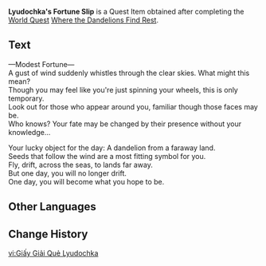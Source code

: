 {{Item Infobox
|id           = 101679
|image        = Item Fortune Slip Opened.png
|type         = Quest Items
|description  = A specially made fortune slip that describes how your luck will be like today. There is nothing different about this Fortune Slip, save for the fact that you used it to open Lyudochka's heart.<br />Now, this Fortune Slip has returned to your hands, along with her heartfelt blessings. If you've got the time, why not go to the Grand Narukami Shrine to see her?
|source1      = [[Where the Dandelions Find Rest]]
}}
'''Lyudochka's Fortune Slip''' is a Quest Item obtained after completing the [[World Quest]] [[Where the Dandelions Find Rest]].

==Text==
&mdash;Modest Fortune&mdash;<br />
A gust of wind suddenly whistles through the clear skies. What might this mean?<br />
Though you may feel like you're just spinning your wheels, this is only temporary.<br />
Look out for those who appear around you, familiar though those faces may be.<br />
Who knows? Your fate may be changed by their presence without your knowledge...

Your lucky object for the day: A dandelion from a faraway land.<br />
Seeds that follow the wind are a most fitting symbol for you.<br />
Fly, drift, across the seas, to lands far away.<br />
But one day, you will no longer drift.<br />
One day, you will become what you hope to be.

==Other Languages==
{{Other Languages|default_hidden=1
|en      = Lyudochka's Fortune Slip
|zhs     = 柳达希卡的签文
|zhs_rm  = Liǔdáxīkǎ de Qiānwén
|zht     = 柳達希卡的籤文
|zht_rm  = Liǔdáxīkǎ de Qiānwén
|ja      = リュドヒカのおみくじ
|ja_rm   = Ryudohika no Omikuji
|ko      = 류다치카의 점괘
|ko_rm   = Ryudohika-ui Jeomgwae
<!-- |ko_tl   = Lyudochka's Fortune Slip -->
|es      = Papel de la fortuna de Lyudochka
|fr      = Présage de Lyudochka
<!-- |fr_tl   = Lyudochka's Prediction -->
|ru      = Подпись Людочки
|th      = ใบเซียมซีของ Lyudochka
|th_rm   = 
|vi      = Giấy Giải Quẻ Lyudochka
|de      = Lyudochkas Unterschrift
|id      = Slip Keberuntungan Lyudochka
<!-- |id_tl   = Lyudochka's Fortune Slip -->
|pt      = Rolinho da Sorte de Lyudochka
}}

==Change History==
{{Change History|2.4}}

[[vi:Giấy Giải Quẻ Lyudochka]]